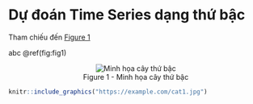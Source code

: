 # Dự đoán Time Series dạng thứ bậc

Tham chiếu đến [Figure 1](#figure-1)

abc \@ref(fig:fig1)
<figure align="center" id="figure-1">
  <img src="../images/06/hierachical.png" alt="Minh họa cây thứ bậc">
  <figcaption>Figure 1 - Minh họa cây thứ bậc</figcaption>
</figure>

```r
knitr::include_graphics("https://example.com/cat1.jpg")
```
